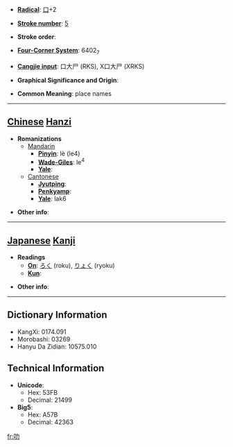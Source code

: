 * '''[[Wiktionary:Chinese radical index| Radical]]''': [[Wiktionary:Chinese radical index 口|口]]+2

* '''[[Wiktionary:Chinese total strokes index|Stroke number]]''': [[Wiktionary:Chinese total strokes index 5|5]]

* '''Stroke order''': 

* '''[[Wiktionary:Chinese four corner index|Four-Corner System]]''': 6402<sub>7</sub>

* '''[[Wiktionary:Chinese Cangjie index|Cangjie input]]''': 口大尸 (RKS), X口大尸 (XRKS)

* '''Graphical Significance and Origin''': 

* '''Common Meaning''': place names

----

== [[Chinese]] [[Hanzi]] ==

* '''Romanizations'''
** [[Mandarin]]
*** '''[[Pinyin]]''': lè (le4)
*** '''[[Wade-Giles]]''': le<sup>4</sup>
*** '''[[Yale]]''': 
**[[Cantonese]]
***'''[[Jyutping]]''':
***'''[[Penkyamp]]''': 
***'''[[Yale]]''': lak6

* '''Other info''': 

----

== [[Japanese]] [[Kanji]] ==

* '''Readings'''
** '''[[On]]''': [[ろく]] (roku), [[りょく]] (ryoku)
** '''[[Kun]]''': 

* '''Other info''':  

----

== Dictionary Information ==

* KangXi: 0174.091
* Morobashi: 03269
* Hanyu Da Zidian: 10575.010

== Technical Information ==

* '''Unicode''':
** Hex: 53FB
** Decimal: 21499
* '''Big5''':
** Hex: A57B
** Decimal: 42363

[[fr:叻]]